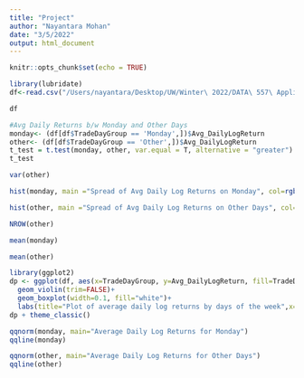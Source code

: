 ```yaml
---
title: "Project"
author: "Nayantara Mohan"
date: "3/5/2022"
output: html_document
---
```


```r
knitr::opts_chunk$set(echo = TRUE)
```

```r
library(lubridate)
df<-read.csv("/Users/nayantara/Desktop/UW/Winter\ 2022/DATA\ 557\ Applied\ Statistics/Project/cryptocurrency-analysis-main/CryptoMondayAnalysisData_Updated.csv", header = TRUE, sep =",")

```

```r
df
```

```r
#Avg Daily Returns b/w Monday and Other Days
monday<- (df[df$TradeDayGroup == 'Monday',])$Avg_DailyLogReturn
other<- (df[df$TradeDayGroup == 'Other',])$Avg_DailyLogReturn
t_test = t.test(monday, other, var.equal = T, alternative = "greater")
t_test
```

```r
var(other)
```

```r
hist(monday, main ="Spread of Avg Daily Log Returns on Monday", col=rgb(0.2,0.4,0.6,0.6), xlab = "returns")

```

```r
hist(other, main ="Spread of Avg Daily Log Returns on Other Days", col=rgb(0.2,0.4,0.6,0.6), xlab = "returns")
```

```r
NROW(other)
```

```r
mean(monday)
```

```r
mean(other)
```

```r
library(ggplot2)
dp <- ggplot(df, aes(x=TradeDayGroup, y=Avg_DailyLogReturn, fill=TradeDayGroup)) + 
  geom_violin(trim=FALSE)+
  geom_boxplot(width=0.1, fill="white")+
  labs(title="Plot of average daily log returns by days of the week",x="Day", y = "Average Daily Log Return")
dp + theme_classic()
```

```r
qqnorm(monday, main="Average Daily Log Returns for Monday")
qqline(monday)
```

```r
qqnorm(other, main="Average Daily Log Returns for Other Days")
qqline(other)
```